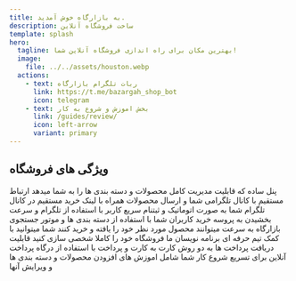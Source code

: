 ```yaml
---
title: به بازارگاه خوش آمدید.
description: ساخت فروشگاه آنلاین
template: splash
hero:
  tagline: بهترین مکان برای راه اندازی فروشگاه آنلاین شما!
  image:
    file: ../../assets/houston.webp
  actions:
    - text: ربات تلگرام بازارگاه
      link: https://t.me/bazargah_shop_bot
      icon: telegram
    - text: بخش اموزش و شروع به کار
      link: /guides/review/
      icon: left-arrow
      variant: primary
---
```



## ویژگی های فروشگاه

<CardGrid stagger>
  <Card title="پنل ادمین" icon="pen">
    پنل ساده که قابلیت مدیریت کامل محصولات و دسته بندی ها را به شما میدهد
  </Card>
  <Card title="ارتباط با تلگرام" icon="telegram">
    ارتباط مستقیم با کانال تلگرامی شما و ارسال محصولات همراه با لینک خرید مستقیم
    در کانال تلگرام شما به صورت اتوماتیک و ثبتنام سریع کاربر با استفاده از تلگرام و سرعت بخشیدن به پروسه خرید
  </Card>
  <Card title="سریع" icon="rocket">
  کاربران شما با استفاده از دسته بندی ها و موتور جستجوی بازارگاه به سرعت میتوانند محصول مورد نظر خود را یافته و خرید کنند
  </Card>
  <Card title="شخصی سازی" icon="seti:stylelint">
   شما میتوانید با کمک تیم حرفه ای برنامه نویسان ما فروشگاه خود را کاملا شخصی سازی کنید
  </Card>
  <Card title="روش های پرداخت" icon="star">
    قابلیت دریافت پرداخت ها به دو روش کارت به کارت و پرداخت با استفاده از درگاه پرداخت آنلاین برای تسریع شروع کار شما
  </Card>
  <Card title="مستنداتی که شما را راهنمایی میکنند" icon="open-book">
    شامل اموزش های افزودن محصولات و دسته بندی ها و ویرایش آنها
  </Card>
</CardGrid>